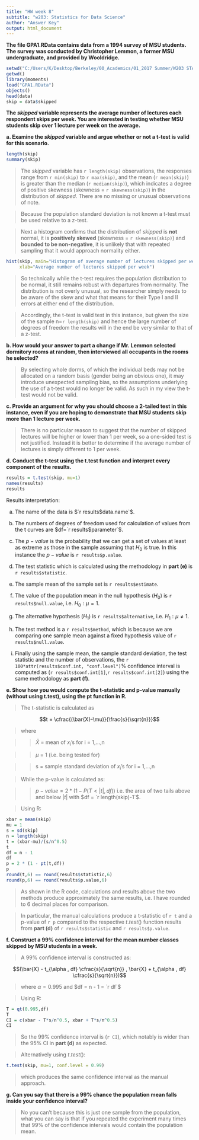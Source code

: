 ```yaml
---
title: "HW week 8"
subtitle: "w203: Statistics for Data Science"
author: "Answer Key"
output: html_document
---
```


**The file GPA1.RData contains data from a 1994 survey of MSU students. The survey was conducted by
Christopher Lemmon, a former MSU undergraduate, and provided by Wooldridge.**

```r
setwd("C:/Users/K/Desktop/Berkeley/00_Academics/01_2017 Summer/W203 STATS/hw08")
getwd()
library(moments)
load("GPA1.RData")
objects()
head(data)
skip = data$skipped
```

**The $skipped$ variable represents the average number of lectures each respondent skips per week. You are interested in testing whether MSU students skip over 1 lecture per week on the average.**

**a. Examine the $skipped$ variable and argue whether or not a t-test is valid for this scenario.**

```r
length(skip)
summary(skip)
```

> The $skipped$ variable has `r length(skip)` observations, the responses range from `r min(skip)` to `r max(skip)`, and the mean (`r mean(skip)`) is greater than the median (`r median(skip)`), which indicates a degree of positive skewness (skewness = `r skewness(skip)`) in the distribution of $skipped$. There are no missing or unusual observations of note.

> Because the population standard deviation is not known a t-test must be used relative to a z-test.

> Next a histogram confirms that the distribution of $skipped$ is **not** normal, it is **positively skewed** (skewness = `r skewness(skip)`) and **bounded to be non-negative**, it is unlikely that with repeated sampling that it would approach normality either.

```r
hist(skip, main="Histogram of average number of lectures skipped per week",
     xlab="Average number of lectures skipped per week")
```

> So technically while the t-test requires the population distribution to be normal, it still remains robust with departures from normality. The distribution is not overly unusual, so the researcher simply needs to be aware of the skew and what that means for their Type I and II errors at either end of the distribution.

> Accordingly, the t-test is valid test in this instance, but given the size of the sample n=`r length(skip)` and hence the large number of degrees of freedom the results will in the end be very similar to that of a z-test.

**b. How would your answer to part a change if Mr. Lemmon selected dormitory rooms at random, then
interviewed all occupants in the rooms he selected?**

> By selecting whole dorms, of which the individual beds may not be allocated on a random basis (gender being an obvious one), it may introduce unexpected sampling bias, so the assumptions underlying the use of a t-test would no longer be valid. As such in my view the t-test would not be valid.

**c. Provide an argument for why you should choose a 2-tailed test in this instance, even if you are hoping to demonstrate that MSU students skip more than 1 lecture per week.**

> There is no particular reason to suggest that the number of skipped lectures will be higher or lower than 1 per week, so a one-sided test is not justified. Instead it is better to determine if the average number of lectures is simply different to 1 per week.

**d. Conduct the t-test using the t.test function and interpret every component of the results.**

```r
results = t.test(skip, mu=1)
names(results)
results
```

Results interpretation:

a. The name of the data is $`r results$data.name`$.

b. The numbers of degrees of freedom used for calculation of values from the t curves are $df=`r results$parameter`$.

c. The $p-value$ is the probability that we can get a set of values at least as extreme as those in the sample assuming that $H_0$ is true. In this instance the $p-value$ is `r results$p.value`.

d. The test statistic which is calculated using the methodology in **part (e)** is `r results$statistic`.

e. The sample mean of the sample set is `r results$estimate`.

f. The value of the population mean in the null hypothesis ($H_0$) is `r results$null.value`, i.e. $H_0: \mu = 1$.

g. The alternative hypothesis ($H_1$) is `r results$alternative`, i.e. $H_1: \mu \neq 1$.

h. The test method is a `r results$method`, which is because we are comparing one sample mean against a fixed hypothesis value of `r results$null.value`.

i. Finally using the sample mean, the sample standard deviation, the test statistic and the number of observations, the `r 100*attr(results$conf.int, "conf.level")`% confidence interval is computed as (`r results$conf.int[1]`,`r results$conf.int[2]`) using the same methodology as **part (f)**.

**e. Show how you would compute the t-statistic and p-value manually (without using t.test), using the pt function in R.**

> The t-statistic is calculated as 

$$t = \cfrac{(\bar{X}-\mu)}{\frac{s}{\sqrt{n}}}$$

> where 

>> $\bar{X}$ = mean of $x_i$'s for i = 1,…,n

>> $\mu$ = 1 (i.e. being tested for)

>> s = sample standard deviation of $x_i$'s for i = 1,…,n

> While the p-value is calculated as: 

>> $p-value = 2 * (1 - P(T<|t|,df))$ i.e. the area of two tails above and below $|t|$ with $df = `r length(skip)-1`$.

> Using R:

```r
xbar = mean(skip)
mu = 1
s = sd(skip)
n = length(skip)
t = (xbar-mu)/(s/n^0.5)
t
df = n - 1
df
p = 2 * (1 - pt(t,df))
p
round(t,6) == round(results$statistic,6)
round(p,6) == round(results$p.value,6)
```

> As shown in the R code, calculations and results above the two methods produce approximately the same results, i.e. I have rounded to 6 decimal places for comparison.
  
> In particular, the manual calculations produce a t-statistic of `r t` and a p-value of `r p` compared to the respective $t.test()$ function results from **part (d)** of `r results$statistic` and `r results$p.value`.

**f. Construct a 99% confidence interval for the mean number classes skipped by MSU students in a week.**

> A 99% confidence interval is constructed as:

$$(\bar{X} - t_{\alpha , df} \cfrac{s}{\sqrt{n}} , \bar{X} + t_{\alpha , df} \cfrac{s}{\sqrt{n}})$$

> where $\alpha = 0.995$ and $df = n - 1 = `r df`$

> Using R:

```r
T = qt(0.995,df)
T
CI = c(xbar - T*s/n^0.5, xbar + T*s/n^0.5)
CI
```

> So the 99% confidence interval is (`r CI`), which notably is wider than the 95% CI in **part (d)** as expected.

> Alternatively using $t.test()$:

```r
t.test(skip, mu=1, conf.level = 0.99)
```

> which produces the same confidence interval as the manual approach.

**g. Can you say that there is a 99% chance the population mean falls inside your confidence interval?**

> No you can't because this is just one sample from the population, what you can say is that if you repeated the experiment many times that 99% of the confidence intervals would contain the population mean.




